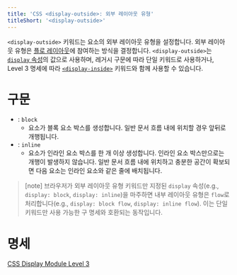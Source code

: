 ```yaml
---
title: 'CSS <display-outside>: 외부 레이아웃 유형'
titleShort: '<display-outside>'
---
```


`<display-outside>` 키워드는 요소의 외부 레이아웃 유형을 설정합니다. 외부 레이아웃 유형은 [플로 레이아웃](https://developer.mozilla.org/en-US/docs/Web/CSS/CSS_Flow_Layout)에 참여하는 방식을 결정합니다. `<display-outside>`는 [`display` 속성](./display)의 값으로 사용하며, 레거시 구문에 따라 단일 키워드로 사용하거나, Level 3 명세에 따라 [`<display-inside>`](https://developer.mozilla.org/en-US/docs/Web/CSS/display-inside) 키워드와 함께 사용할 수 있습니다.

# 구문

- : `block`
  - 요소가 블록 요소 박스를 생성합니다. 일반 문서 흐름 내에 위치할 경우 앞뒤로 개행됩니다.
- : `inline`
  - 요소가 인라인 요소 박스를 한 개 이상 생성합니다. 인라인 요소 박스만으로는 개행이 발생하지 않습니다. 일반 문서 흐름 내에 위치하고 충분한 공간이 확보되면 다음 요소는 인라인 요소와 같은 줄에 배치됩니다.

> [note] 브라우저가 외부 레이아웃 유형 키워드만 지정된 `display` 속성(e.g., `display: block`, `display: inline`)을 마주하면 내부 레이아웃 유형은 `flow`로 처리합니다(e.g., `display: block flow`, `display: inline flow`). 이는 단일 키워드만 사용 가능한 구 명세와 호환되는 동작입니다.

# 명세

[CSS Display Module Level 3](https://drafts.csswg.org/css-display/#typedef-display-outside)
